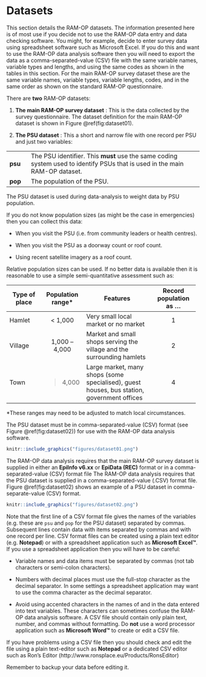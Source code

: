 # Datasets {#datasets}

This section details the RAM-OP datasets. The information presented here is of most use if you decide not to use the RAM-OP data entry and data checking software. You might, for example, decide to enter survey data using spreadsheet software such as Microsoft Excel. If you do this and want to use the RAM-OP data analysis software then you will need to export the data as a comma-separated-value (CSV) file with the same variable names, variable types and lengths, and using the same codes as shown in the tables in this section. For the main RAM-OP survey dataset these are the same variable names, variable types, variable lengths, codes, and in the same order as shown on the standard RAM-OP questionnaire.

There are **two** RAM-OP datasets:

1. **The main RAM-OP survey dataset** :
This is the data collected by the survey questionnaire. The dataset definition for the main RAM-OP dataset is shown in Figure \@ref(fig:dataset01).

2. **The PSU dataset** : 
This a short and narrow file with one record per PSU and just two variables:

+----------+--------------------------------------------------------------------------------+
| **psu**  | The PSU identifier. This **must** use the same coding system used to identify  |
|          | PSUs that is used in the main RAM-OP dataset.                                  |
+----------+--------------------------------------------------------------------------------+
| **pop**  | The population of the PSU.                                                     |
+----------+--------------------------------------------------------------------------------+

The PSU dataset is used during data-analysis to weight data by PSU population.

If you do not know population sizes (as might be the case in emergencies) then you can collect this data:

* When you visit the PSU (i.e. from community leaders or health centres).

* When you visit the PSU as a doorway count or roof count.

* Using recent satellite imagery as a roof count.

Relative population sizes can be used. If no better data is available then it is reasonable to use a simple semi-quantitative assessment such as:

+:------------------:+:---------------------:+:--------------------------------------:+:------------------------:+
| **Type of place**  | **Population range*** | Features                               | Record population as ... |
+====================+:=====================:+========================================+:========================:+
| Hamlet             | < 1,000               | Very small local market or no market   | 1                        |
+--------------------+-----------------------+----------------------------------------+--------------------------+
| Village            | 1,000 – 4,000         | Market and small shops serving the     | 2                        |
|                    |                       | village and the surrounding hamlets    |                          |
+--------------------+-----------------------+----------------------------------------+--------------------------+
| Town               | > 4,000               | Large market, many shops (some         | 4                        | 
|                    |                       | specialised), guest houses, bus        |                          |
|                    |                       | station, government offices            |                          |
+--------------------+-----------------------+----------------------------------------+--------------------------+

*These ranges may need to be adjusted to match local circumstances.

The PSU dataset must be in comma-separated-value (CSV) format (see Figure \@ref(fig:dataset02)) for use with the RAM-OP data analysis software.

```r
knitr::include_graphics("figures/dataset01.png")
```

The RAM-OP data analysis requires that the main RAM-OP survey dataset is supplied in either an **EpiInfo v6.xx** or **EpiData (REC)** format or in a comma-separated-value (CSV) format file The RAM-OP data analysis requires that the PSU dataset is supplied in a comma-separated-value (.CSV) format file. Figure \@ref(fig:dataset02) shows an example of a PSU dataset in comma-separate-value (CSV) format. 

```r
knitr::include_graphics("figures/dataset02.png")
```

Note that the first line of a CSV format file gives the names of the variables (e.g. these are `psu` and `pop` for the PSU dataset) separated by commas. Subsequent lines contain data with items separated by commas and with one record per line. CSV format files can be created using a plain text editor (e.g. **Notepad**) or with a spreadsheet application such as **Microsoft Excel™**.  If you use a spreadsheet application then you will have to be careful:

* Variable names and data items must be separated by commas (not tab characters or semi-colon characters).

* Numbers with decimal places must use the full-stop character as the decimal separator. In some settings a spreadsheet application may want to use the comma character as the decimal separator.

* Avoid using accented characters in the names of and in the data entered into text variables. These characters can sometimes confuse the RAM-OP data analysis software. A CSV file should contain only plain text, number, and commas without formatting. Do **not** use a word processor application such as **Microsoft Word™** to create or edit a CSV file.

If you have problems using a CSV file then you should check and edit the file using a plain text-editor such as **Notepad** or a dedicated CSV editor such as Ron's Editor (http://www.ronsplace.eu/Products/RonsEditor)

Remember to backup your data before editing it.

